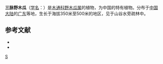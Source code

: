 {{Speciesbox
| genus = Stauntonia
| species = trinervia
| authority = Merr. et Metc.
}}

'''三脉野木瓜'''（[[学名|学名]]：{{lang|la|''Stauntonia trinervia''}}）是[[木通科|木通科]][[野木瓜属|野木瓜属]]的植物，为中国的特有植物。分布于[[中国大陆|中国大陆]]的[[广东|广东]]等地，生长于海拔350米至500米的地区，见于山谷水旁疏林中。

== 参考文献 ==
<div class="references-small">
* {{FRPS|三脉野木瓜}}
* {{FRPS|粉叶野木瓜}}
</div>
{{Taxonbar|from=Q10866672}}

[[Category:野木瓜属|S]]